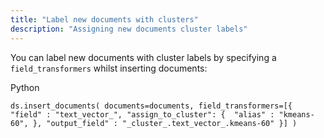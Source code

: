 ```yaml
---
title: "Label new documents with clusters"
description: "Assigning new documents cluster labels"
---
```


You can label new documents with cluster labels by specifying a `field_transformers` whilst inserting documents:

Python

`ds.insert_documents(
  documents=documents,
  field_transformers=[{
    "field" : "text_vector_",
    "assign_to_cluster": { 
      "alias" : "kmeans-60",
    },
    "output_field" : "_cluster_.text_vector_.kmeans-60"
  }]
)
`